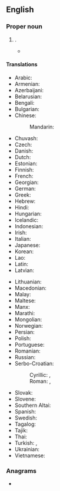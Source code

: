 ==English==
{{wikipedia}}

===Proper noun===
{{en-proper noun|head=the [[white|White]] [[sea|Sea]]}}

# {{place|en|sea|to the northwest of|c/Russia}}.
#* {{quote-book|en|year=1885|author=Arthur Conan Doyle|title=The Man From Archangel|url=https://www.gutenberg.org/files/294/294-h/294-h.htm|passage=We bore her down to the boat and aboard our vessel, and then getting up anchor we sailed away across the '''White Sea''' until the spires of      Archangel sank down behind the horizon.}}

====Translations====
{{trans-top|a sea to the northwest of Russia}}
* Arabic: {{t|ar|اَلْبَحْر اَلْأَبْيَض|m}}
* Armenian: {{t|hy|Սպիտակ ծով}}
* Azerbaijani: {{t+|az|Ağ dəniz}}
* Belarusian: {{t|be|Бе́лае мо́ра|n}}
* Bengali: {{t|bn|সাদা দরিয়া}}
* Bulgarian: {{t|bg|Бя́ло мо́ре|n}}
* Chinese:
*: Mandarin: {{t+|cmn|白海|tr=Báihǎi}}
* Chuvash: {{t|cv|Шурӑ тинӗс}}
* Czech: {{t+|cs|Bílé moře}}
* Danish: {{t|da|Hvidehavet|n}} {{qualifier|definite form}}
* Dutch: {{t|nl|Witte Zee|f}}
* Estonian: {{t+|et|Valge meri}}
* Finnish: {{t+|fi|Vienanmeri}}
* French: {{t+|fr|mer Blanche|f}}
* Georgian: {{t|ka|თეთრი ზღვა}}
* German: {{t+|de|Weißes Meer|n}}
* Greek: {{t|el|Λευκή Θάλασσα|f}}
* Hebrew: {{t|he|הים הלבן|m|tr=ha-yam ha-laván}}
* Hindi: {{t|hi|सफ़ेद सागर|m}}
* Hungarian: {{t+|hu|Fehér-tenger}}
* Icelandic: {{t|is|Hvítahaf|n}}
* Indonesian: {{t|id|Laut Putih}}
* Irish: {{t|ga|Muir Bhán|f|alt=an Mhuir Bhán}}
* Italian: {{t|it|Mar Bianco|m}}
* Japanese: {{t|ja|白海|tr=はっかい, Hakkai}}
* Korean: {{t|ko|^백해(白海)}}
* Lao: {{t+|lo|ທະເລຂາວ}}
* Latin: {{t|la|Mare Album|n}}
* Latvian: {{t|lv|Baltā jūra|f}}
{{trans-mid}}
* Lithuanian: {{t|lt|Baltoji jūra|f}}
* Macedonian: {{t|mk|Бе́ло Мо́ре|n}}
* Malay: {{t|ms|Laut Putih}}
* Maltese: {{t|mt|Baħar l-Abjad}}
* Manx: {{t|gv|Mooir Vane|f|alt=Yn Vooir Vane}}
* Marathi: {{t|mr|सफेद समुद्र|m}}
* Mongolian: {{t|mn|Цагаан тэнгис}}
* Norwegian: {{t|no|Kvitsjøen|m}}
* Persian: {{t|fa|دریای سفید|tr=daryâ-ye safid}}
* Polish: {{t+|pl|Morze Białe|n}}
* Portuguese: {{t|pt|Mar Branco|m}}
* Romanian: {{t+|ro|Marea Albă|f}}
* Russian: {{t+|ru|Бе́лое мо́ре|n}}
* Serbo-Croatian:
*: Cyrillic: {{t|sh|Бијело мо̑ре|n}} {{qualifier|Ijekavian}}, {{t|sh|Бело мо̑ре|n}} {{qualifier|Ekavian}}
*: Roman: {{t|sh|Bijelo mȏre|n}} {{qualifier|Ijekavian}}, {{t|sh|Belo mȏre|n}} {{qualifier|Ekavian}}
* Slovak: {{t|sk|Biele more|n}}
* Slovene: {{t|sl|Belo morje|n}}
* Southern Altai: {{t|alt|Ак талай}}
* Spanish: {{t|es|mar Blanco|m}}
* Swedish: {{t|sv|Vita havet|n}}
* Tagalog: {{t|tl|Dagat Puti}}
* Tajik: {{t|tg|Баҳри Сафед}}
* Thai: {{t|th|ทะเลขาว|tr=tálay kăao}}
* Turkish: {{t+|tr|Beyazdeniz}}, {{t|tr|Beyaz Deniz}}
* Ukrainian: {{t|uk|Бі́ле мо́ре|n}}
* Vietnamese: {{t|vi|Biển Trắng}}
{{trans-bottom}}

===Anagrams===
* {{anagrams|en|a=aeehistw|Wheaties}}